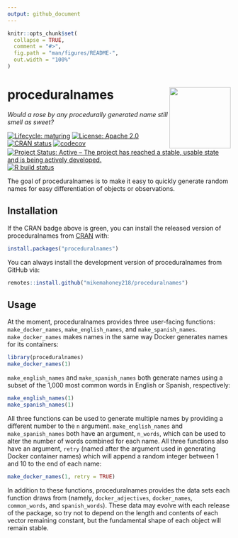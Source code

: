 ```yaml
---
output: github_document
---
```


<!-- README.md is generated from README.Rmd. Please edit that file -->

```r
knitr::opts_chunk$set(
  collapse = TRUE,
  comment = "#>",
  fig.path = "man/figures/README-",
  out.width = "100%"
)
```

# proceduralnames <a href='https://mikemahoney218.github.io/proceduralnames'><img src='man/figures/logo.png' align="right" height="138" /></a>

_Would a rose by any procedurally generated name still smell as sweet?_

<!-- badges: start -->
[![Lifecycle: maturing](https://img.shields.io/badge/lifecycle-maturing-blue.svg)](https://www.tidyverse.org/lifecycle/#maturing)
[![License: Apache 2.0](https://img.shields.io/badge/license-Apache-yellowgreen.svg)](https://choosealicense.com/licenses/apache-2.0/)
[![CRAN status](https://www.r-pkg.org/badges/version/proceduralnames)](https://CRAN.R-project.org/package=proceduralnames)
[![codecov](https://codecov.io/gh/mikemahoney218/proceduralnames/branch/master/graph/badge.svg)](https://codecov.io/gh/mikemahoney218/proceduralnames)
[![Project Status: Active – The project has reached a stable, usable state and is being actively developed.](https://www.repostatus.org/badges/latest/active.svg)](https://www.repostatus.org/#active)
[![R build status](https://github.com/mikemahoney218/proceduralnames/workflows/R-CMD-check/badge.svg)](https://github.com/mikemahoney218/proceduralnames/actions)

<!-- badges: end -->

The goal of proceduralnames is to make it easy to quickly generate random names
for easy differentiation of objects or observations.

## Installation

If the CRAN badge above is green, you can install the released version of 
proceduralnames from [CRAN](https://CRAN.R-project.org) with:

``` r
install.packages("proceduralnames")
```

You can always install the development version of proceduralnames from GitHub
via:

```r
remotes::install.github("mikemahoney218/proceduralnames")
```

## Usage

At the moment, proceduralnames provides three user-facing functions: 
`make_docker_names`, `make_english_names`, and `make_spanish_names`. 
`make_docker_names` makes names in the same way Docker generates names for its 
containers:

```r
library(proceduralnames)
make_docker_names(1)
```

`make_english_names` and `make_spanish_names` both generate names using a subset
of the 1,000 most common words in English or Spanish, respectively:

```r
make_english_names(1)
make_spanish_names(1)
```

All three functions can be used to generate multiple names by providing a 
different number to the `n` argument. `make_english_names` and 
`make_spanish_names` both have an argument, `n_words`, which can be used to 
alter the number of words combined for each name. All three functions also have
an argument, `retry` (named after the argument used in generating Docker 
container names) which will append a random integer between 1 and 10 to the end
of each name:

```r
make_docker_names(1, retry = TRUE)
```

In addition to these functions, proceduralnames provides the data sets each 
function draws from (namely, `docker_adjectives`, `docker_names`, 
`common_words`, and `spanish_words`). These data may evolve with each release of
the package, so try not to depend on the length and contents of each vector
remaining constant, but the fundamental shape of each object will remain stable.

